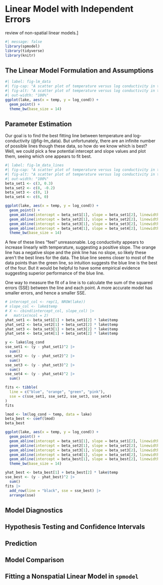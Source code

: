 # Linear Model with Independent Errors

review of non-spatial linear models.]

```r
#| message: false
library(spmodel)
library(tidyverse)
library(knitr)
```


## The Linear Model Formulation and Assumptions

```r
#| label: fig-lm_data
#| fig-cap: "A scatter plot of temperature versus log conductivity in the lake data."
#| fig-alt: "A scatter plot of temperature versus log conductivity in the lake data."
#| out-width: "100%"
ggplot(lake, aes(x = temp, y = log_cond)) +
  geom_point() +
  theme_bw(base_size = 14)
```


## Parameter Estimation 

Our goal is to find the best fitting line between temperature and log-conductivity (@fig-lm_data). But unfortunately, there are an infinite number of possible lines though these data, so how do we know which is best? Well, we could pick a few potential intercept and slope values and plot them, seeing which one appears to fit best.

```r
#| label: fig-lm_data_lines
#| fig-cap: "A scatter plot of temperature versus log conductivity in the lake data with linear regression lines for various intercept and slope parameter combinations."
#| fig-alt: "A scatter plot of temperature versus log conductivity in the lake data with linear regression lines for various intercept and slope parameter combinations."
#| out-width: "100%"
beta_set1 <- c(3, 0.3)
beta_set2 <- c(8, -0.2)
beta_set3 <- c(0, 1)
beta_set4 <- c(6, 0)

ggplot(lake, aes(x = temp, y = log_cond)) +
  geom_point() +
  geom_abline(intercept = beta_set1[1], slope = beta_set1[2], linewidth = 2, color = "blue") +
  geom_abline(intercept = beta_set2[1], slope = beta_set2[2], linewidth = 2, color = "orange") +
  geom_abline(intercept = beta_set3[1], slope = beta_set3[2], linewidth = 2, color = "green") +
  geom_abline(intercept = beta_set4[1], slope = beta_set4[2], linewidth = 2, color = "pink") +  
  theme_bw(base_size = 14) 
```

A few of these lines "feel" unreasonable. Log conductivity appears to increase linearly with temperature, suggesting a positive slope. The orange line has a negative slope and the pink line has no slope, so likely these aren't the best lines for the data. The blue line seems closer to most of the data points than the green line, so intuition suggests the blue line is the best of the four. But it would be helpful to have some empirical evidence suggesting superior performance of the blue line. 

One way to measure the fit of a line is to calculate the sum of the squared errors (SSE) between the line and each point. A more accurate model has smaller errors, and hence a smaller SSE. 

```r
# intercept_col <- rep(1, NROW(lake))
# slope_col <- lake$temp
# X <- cbind(intercept_col, slope_col) |>
#   matrix(ncol = 2)
yhat_set1 <- beta_set1[1] + beta_set1[2] * lake$temp
yhat_set2 <- beta_set2[1] + beta_set2[2] * lake$temp
yhat_set3 <- beta_set3[1] + beta_set3[2] * lake$temp
yhat_set4 <- beta_set4[1] + beta_set4[2] * lake$temp

y <- lake$log_cond
sse_set1 <- (y - yhat_set1)^2 |>
  sum()
sse_set2 <- (y - yhat_set2)^2 |>
  sum()
sse_set3 <- (y - yhat_set3)^2 |>
  sum()
sse_set4 <- (y - yhat_set4)^2 |>
  sum()
```

```r
fits <- tibble(
  line = c("blue", "orange", "green", "pink"),
  sse = c(sse_set1, sse_set2, sse_set3, sse_set4)
)
fits
```

```r
lmod <- lm(log_cond ~ temp, data = lake)
beta_best <- coef(lmod)
beta_best
```

```r
ggplot(lake, aes(x = temp, y = log_cond)) +
  geom_point() +
  geom_abline(intercept = beta_set1[1], slope = beta_set1[2], linewidth = 2, color = "blue") +
  geom_abline(intercept = beta_set2[1], slope = beta_set2[2], linewidth = 2, color = "orange") +
  geom_abline(intercept = beta_set3[1], slope = beta_set3[2], linewidth = 2, color = "green") +
  geom_abline(intercept = beta_set4[1], slope = beta_set4[2], linewidth = 2, color = "pink") +  
  geom_abline(intercept = beta_best[1], slope = beta_best[2], linewidth = 2, color = "black") +  
  theme_bw(base_size = 14) 
```

```r
yhat_best <- beta_best[1] + beta_best[2] * lake$temp
sse_best <- (y - yhat_best)^2 |>
  sum() 
fits |>
  add_row(line = "black", sse = sse_best) |>
  arrange(sse)
```

## Model Diagnostics

## Hypothesis Testing and Confidence Intervals

## Prediction

## Model Comparison

## Fitting a Nonspatial Linear Model in `spmodel`
